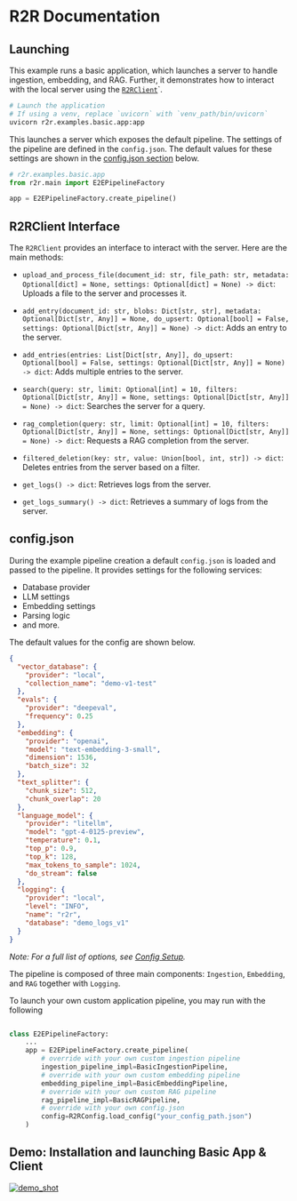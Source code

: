 # R2R Documentation

## Launching

This example runs a basic application, which launches a server to handle ingestion, embedding, and RAG. Further, it demonstrates how to interact with the local server using the [`R2RClient`](https://github.com/SciPhi-AI/R2R/blob/main/r2r/client/base.py)`.

```bash
# Launch the application
# If using a venv, replace `uvicorn` with `venv_path/bin/uvicorn`
uvicorn r2r.examples.basic.app:app
```

This launches a server which exposes the default pipeline. The settings of the pipeline are defined in the `config.json`. The default values for these settings are shown in the [config.json section](#configjson) below.
```python
# r2r.examples.basic.app
from r2r.main import E2EPipelineFactory

app = E2EPipelineFactory.create_pipeline()
```


## R2RClient Interface

The `R2RClient` provides an interface to interact with the server. Here are the main methods:

- `upload_and_process_file(document_id: str, file_path: str, metadata: Optional[dict] = None, settings: Optional[dict] = None) -> dict`: Uploads a file to the server and processes it. 

- `add_entry(document_id: str, blobs: Dict[str, str], metadata: Optional[Dict[str, Any]] = None, do_upsert: Optional[bool] = False, settings: Optional[Dict[str, Any]] = None) -> dict`: Adds an entry to the server. 

- `add_entries(entries: List[Dict[str, Any]], do_upsert: Optional[bool] = False, settings: Optional[Dict[str, Any]] = None) -> dict`: Adds multiple entries to the server. 

- `search(query: str, limit: Optional[int] = 10, filters: Optional[Dict[str, Any]] = None, settings: Optional[Dict[str, Any]] = None) -> dict`: Searches the server for a query. 

- `rag_completion(query: str, limit: Optional[int] = 10, filters: Optional[Dict[str, Any]] = None, settings: Optional[Dict[str, Any]] = None) -> dict`: Requests a RAG completion from the server. 

- `filtered_deletion(key: str, value: Union[bool, int, str]) -> dict`: Deletes entries from the server based on a filter. 

- `get_logs() -> dict`: Retrieves logs from the server. 

- `get_logs_summary() -> dict`: Retrieves a summary of logs from the server. 


## config.json
<a name="configjson"></a>


During the example pipeline creation a default `config.json` is loaded and passed to the pipeline. It provides settings for the following services:

- Database provider
- LLM settings
- Embedding settings
- Parsing logic
- and more.

The default values for the config are shown below. 

```json
{
  "vector_database": {
    "provider": "local",
    "collection_name": "demo-v1-test"
  },
  "evals": {
    "provider": "deepeval",
    "frequency": 0.25
  },
  "embedding": {
    "provider": "openai",
    "model": "text-embedding-3-small",
    "dimension": 1536,
    "batch_size": 32
  },
  "text_splitter": {
    "chunk_size": 512,
    "chunk_overlap": 20
  },
  "language_model": {
    "provider": "litellm",
    "model": "gpt-4-0125-preview",
    "temperature": 0.1,
    "top_p": 0.9,
    "top_k": 128,
    "max_tokens_to_sample": 1024,
    "do_stream": false
  },
  "logging": {
    "provider": "local",
    "level": "INFO",
    "name": "r2r",
    "database": "demo_logs_v1"
  }
}
```

_Note: For a full list of options, see [Config Setup](../core_features/config.mdx)._

The pipeline is composed of three main components: `Ingestion`, `Embedding`, and `RAG` together with `Logging`.

To launch your own custom application pipeline, you may run with the following
```python

class E2EPipelineFactory:
    ...
    app = E2EPipelineFactory.create_pipeline(
        # override with your own custom ingestion pipeline
        ingestion_pipeline_impl=BasicIngestionPipeline,
        # override with your own custom embedding pipeline
        embedding_pipeline_impl=BasicEmbeddingPipeline,
        # override with your own custom RAG pipeline
        rag_pipeline_impl=BasicRAGPipeline,
        # override with your own config.json
        config=R2RConfig.load_config("your_config_path.json")
    )
```

## Demo: Installation and launching Basic App & Client

[![demo_shot](../getting-started/demo_shot.png)](https://github.com/SciPhi-AI/r2r/assets/68796651/c648ab67-973a-416a-985e-2eafb0a41ef0)

